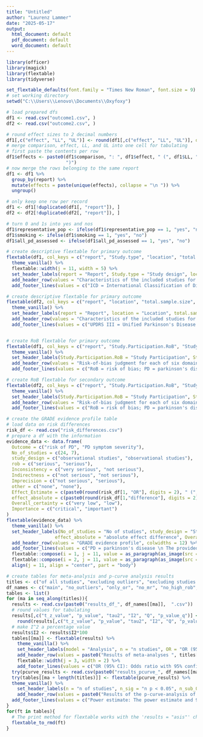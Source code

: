 ---
title: "Untitled"
author: "Laurenz Lammer"
date: "2025-05-17"
output:
  html_document: default
  pdf_document: default
  word_document: default
---

```{r echo=FALSE, results='asis'}
library(officer)
library(magick)
library(flextable)
library(tidyverse)

set_flextable_defaults(font.family = "Times New Roman", font.size = 9)
# set working directory 
setwd("C:\\Users\\Lenovo\\Documents\\Oxyfoxy")

# load prepared dfs
df1 <- read.csv("outcome1.csv", )
df2 <- read.csv("outcome2.csv", )

# round effect sizes to 2 decimal numbers
df1[,c("effect", "LL", "UL")] <- round(df1[,c("effect", "LL", "UL")], digits = 2)
# merge comparison, effect, LL, and UL into one cell for tabulating
# first paste the contents per row
df1$effects <- paste0(df1$comparison, ": ", df1$effect, " (", df1$LL, " - ", df1$UL,
                      ")")
# now merge the rows belonging to the same report
df1 <- df1 %>%
  group_by(report) %>%
  mutate(effects = paste(unique(effects), collapse = "\n ")) %>%
  ungroup()

# only keep one row per record
df1 <- df1[!duplicated(df1[, "report"]), ]
df2 <- df2[!duplicated(df2[, "report"]), ]

# turn 0 and 1s into yes and nos
df1$representative_pop <- ifelse(df1$representative_pop == 1, "yes", "no")
df1$smoking <- ifelse(df1$smoking == 1, "yes", "no")
df1$all_pd_assessed <- ifelse(df1$all_pd_assessed == 1, "yes", "no")

# create descriptive flextable for primary outcome
flextable(df1, col_keys = c("report", "Study.type", "location", "total.sample.size", "PD.diagnostic.criteria", "representative_pop", "all_pd_assessed", "smoking", "country.income.category", "effect.type", "effects")) %>%
  theme_vanilla() %>%
  flextable::width(j = 11, width = 5) %>%
  set_header_labels(report = "Report", Study.type = "Study design", location = "Location", total.sample.size = "Sample size", PD.diagnostic.criteria = "Diagnostic criteria", representative_pop = "Representative sample", all_pd_assessed = "All participants examined", smoking = "Controlled for smoking", effect.type = "Effect measure", effects = "Effect", country.income.category = "Income category") %>% 
  add_header_row(values = "Characteristics of the included studies for the primary outcome", colwidths = 11) %>%
  add_footer_lines(values = c("ICD = International Classification of Diseases; UK PDS BB = UK Parkinson's Disease Society Brain Bank; MDS = Movement Disorder Society; Ward & Gibb = Research diagnostic criteria for Parkinson's disease by Ward & Gibb 1990; OR = odds ratio; HR = hazard ratio; SIR = standardized incidence ratio; PR = prevalence ratio; IVW = inverse variance weighted; WM = weighted median; S Mode = simple mode; W Mode = weighted mode; * = no education, did not complete primary, completed primary, secondary, or tertiary education"))

# create descriptive flextable for primary outcome
flextable(df2, col_keys = c("report", "location", "total.sample.size", "symptom_severity_assessment")) %>%
  theme_vanilla() %>%
  set_header_labels(report = "Report", location = "Location", total.sample.size = "Sample size", symptom_severity_assessment = "effect metric") %>% 
  add_header_row(values = "Characteristics of the included studies for the secondary outcome", colwidths = 4) %>%
  add_footer_lines(values = c("UPDRS III = Unified Parkinson's Disease Rating Scale motor subscale; H & Y = Hoehn & Yahr stage; BBS = Berg Balance Scale; LID HR = Levodopa-induced dyskinesia hazard ratio; "))


# create RoB flextable for primary outcome
flextable(df1, col_keys = c("report", "Study.Participation.RoB", "Study.Attrition.RoB", "Education.measurement.RoB", "PD.measurement.RoB", "Study.confounding.RoB", "Statistical.Analysis.and.Reporting.RoB", "Overall")) %>%
  theme_vanilla() %>%
  set_header_labels(Study.Participation.RoB = "Study Participation", Study.Attrition.RoB = "Study Attrition", Education.measurement.RoB = "Education Measurement", PD.measurement.RoB = "PD Measurement", Study.confounding.RoB = "Confounding", Statistical.Analysis.and.Reporting.RoB = "Statistical Analysis and Reporting", Overall = "Overall RoB") %>% 
  add_header_row(values = "Risk-of-bias judgment for each of six domains of bias, and for the overall risk of bias of studies on our primary outcome", colwidths = 8) %>%
  add_footer_lines(values = c("RoB = risk of bias; PD = parkinson's disease \n Because they reported data from the same study as other reports, Fardell 2020, Huang 2023, Li 2024, Li 2025, Wirdefeldt 2005 were not included in the meta-analysis."))

# create RoB flextable for secondary outcome
flextable(df2, col_keys = c("report", "Study.Participation.RoB", "Study.Attrition.RoB", "Education.measurement.RoB", "PD.measurement.RoB", "Study.confounding.RoB", "Statistical.Analysis.and.Reporting.RoB", "Overall")) %>%
  theme_vanilla() %>%
  set_header_labels(Study.Participation.RoB = "Study Participation", Study.Attrition.RoB = "Study Attrition", Education.measurement.RoB = "Education Measurement", PD.measurement.RoB = "PD Measurement", Study.confounding.RoB = "Confounding", Statistical.Analysis.and.Reporting.RoB = "Statistical Analysis and Reporting", Overall = "Overall RoB") %>% 
  add_header_row(values = "Risk-of-bias judgment for each of six domains of bias, and for the overall risk of bias of studies on our secondary outcome", colwidths = 8) %>%
  add_footer_lines(values = c("RoB = risk of bias; PD = parkinson's disease \n Sunwoo 2016 and Jeong 2022 are based on the same registry."))

# create the GRADE evidence profile table
# load data on risk differences
risk_df <- read.csv("risk_differences.csv") 
# prepare a df with the information
evidence_data <- data.frame(
  Outcome = c("risk of PD", "PD symptom severity"),
  No_of_studies = c(24, 7),
  study_design = c("observational studies", "observational studies"),
  rob = c("serious", "serious"),
  Inconsistency = c("very serious", "not serious"),
  Indirectness = c("not serious", "not serious"),
  Imprecision = c("not serious", "serious"),
  other = c("none", "none"),
  Effect_Estimate = c(paste0(round(risk_df[1, "OR"], digits = 2), " (", round(risk_df[3, "OR"], digits = 2), " - ", round(risk_df[2, "OR"], digits = 2), ")"), "better motor performance"),
  effect_absolute = c(paste0(round(risk_df[1,"difference"], digits = 2), "% higher lifetime risk (from ", abs(round(risk_df[3, "difference"], digits = 2)), "","% lower risk to ", round(risk_df[2, "difference"], digits = 2), "% higher risk)"), ""),
  Overall_certainty = c("very low", "low"),
  Importance = c("critical", "important")
)
flextable(evidence_data) %>%
  theme_vanilla() %>%
  set_header_labels(No_of_studies = "No of studies", study_design = "Study design", rob = "Risk of bias", Effect_Estimate = "Effect of higher education",
                  effect_absolute = "absolute effect difference", Overall_certainty = "Certainty") %>% 
  add_header_row(values = "GRADE evidence profile", colwidths = 12) %>%
  add_footer_lines(values = c("PD = parkinson's disease \n The provided effect measure is an odds ratio with its 95% confidence interval. The baseline risk is 1.65%.")) %>%
  flextable::compose(i = 1, j = 11, value = as_paragraph(as_image(src = "GRADE_very_low.png", width = 0.8, height = 0.8), "very low"), part = "body") %>%
  flextable::compose(i = 2, j = 11, value = as_paragraph(as_image(src = "GRADE_low.png", width = 0.8, height = 0.8), "low"), part = "body") %>%
  align(j = 11, align = "center", part = "body")

# create tables for meta-analysis and p-curve analysis results
titles <- c("of all studies", "excluding outliers", "excluding studies reporting other effect measures than odds ratios", "excluding mendelian randomization studies", "excluding studies with a high risk of bias", "including only one Swedish register-based study")
df_names <- c("main", "no_outliers", "only_or", "no_mr", "no_high_rob", "one_reg")
tables <- list()
for (ma in seq_along(titles)){
  results <- read.csv(paste0("results_df_", df_names[[ma]],  ".csv"))
  # round values for tabulating
  results[,c("t_z_value", "p_value", "tau2", "I2", "Q", "p_value_q")] <-
    round(results[,c("t_z_value", "p_value", "tau2", "I2", "Q", "p_value_q")], digits = 3)
  # make I^2 a percentage value
  results$I2 <- results$I2*100
  tables[[ma]] <- flextable(results) %>%
    theme_vanilla() %>%
    set_header_labels(model = "Analysis", n = "n studies", OR = "OR (95% CI)", t_z_value = "t-/z-value", p_value = "p-value", pred_interval = "prediction interval", tau2 = "tau²", I2 = "I² (%)", Q = "Q / Q'-Q", p_value_q = "p-value of Q") %>% 
    add_header_row(values = paste0("Results of meta-analyses ", titles[[ma]]), colwidths = 11) %>%
    flextable::width(j = 3, width = 2) %>%
    add_footer_lines(values = c("OR (95% CI): Odds ratio with 95% confidence interval (adjusted for limit meta-analysis row);  t/z-value: z-value for limit meta-analysis, t-value for all others; p-value: p-value of the effect of education; tau² / I²: measures of heterogeneity for main analysis, measures of  residual heterogeneity for overall subgroup analyses, measures of heterogeneity within the subgroup for individual subgroups; Q/Q'-Q/df/p-value of Q = results of test of heterogeneity for main analysis and for individual subgroups, results of test for subgroup differences for overall subgroup analyses, results of test of small-study effects for limit meta-analysis \n df = degrees of freedom; HIC = high-income country, L/MIC = low- or middle-income country"))
  try(pcurve_results <- read.csv(paste0("results_pcurve_", df_names[[ma]],  ".csv")))
  try(tables[[ma + length(titles)]] <- flextable(pcurve_results) %>%
  theme_vanilla() %>%
    set_header_labels(n = "n of studies", n_sig = "n p < 0.05", n_sub_0.025 = "n p < 0.025", test = "Test",pBinomial = "p binomial", zFull = "z full", pFull = "p full", zHalf = "z half", pHalf = "p half", Power_estimate = "Power estimate", Evidential_value = "Evidential value", Effect_estimate = "Effect estimate") %>% 
    add_header_row(values = paste0("Results of the p-curve-analysis of the meta-analysis ", titles[[ma]]), colwidths = 12) %>%  
  add_footer_lines(values = c("Power estimate: The power estimate and 95% confidence interval;  Effect estimate: estimated true effect d; p binomial: p-value of the binomial test comparing significant p-values above and below 0.025; z/p full/half: effect measures and measures of significance of the pp-value based tests of right-skewness/flatness for the full sample (all significant p-values) and half of the sample (only p-values > 0.025) \n The test of right-skewness tests for evidential for an actual effect. The test of flatness tests for evidential value of an absence of a real effect. ")))
}
for(ft in tables){
  # The print method for flextable works with the 'results = "asis"' chunk option in HTML output.
  flextable_to_rmd(ft)
}
```

